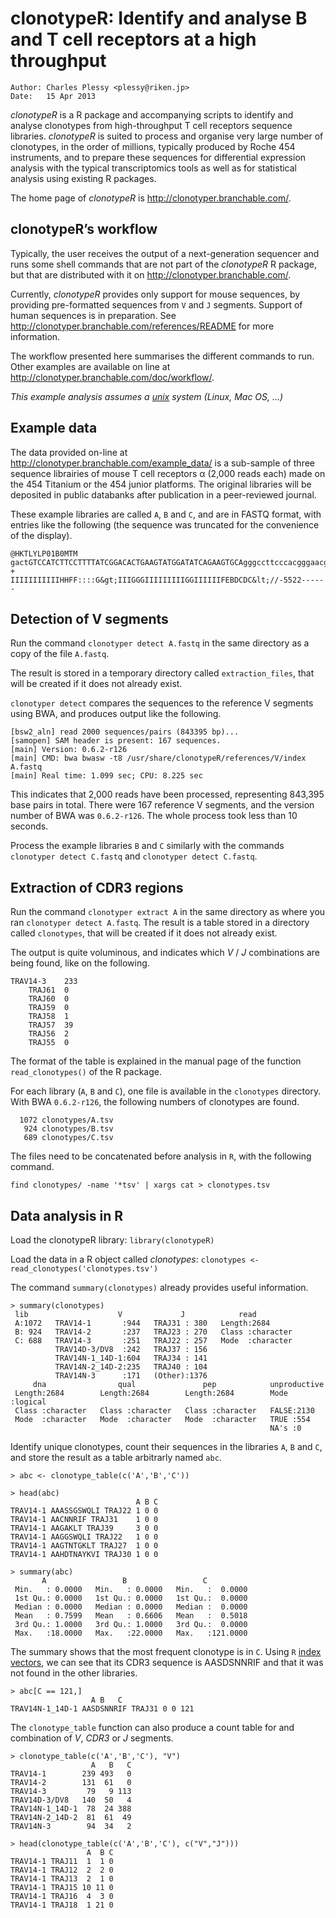 <!--
%\VignetteEngine{knitr::knitr}
%\VignetteIndexEntry{clonotypeR User's Guide}
\usepackage[utf8]{inputenc}
-->

clonotypeR: Identify and analyse B and T cell receptors at a high throughput
============================================================================

    Author: Charles Plessy <plessy@riken.jp>
    Date:   15 Apr 2013

*clonotypeR* is a R package and accompanying scripts to identify and
analyse clonotypes from high-throughput T cell receptors sequence
libraries. *clonotypeR* is suited to process and organise very large
number of clonotypes, in the order of millions, typically produced by
Roche 454 instruments, and to prepare these sequences for differential
expression analysis with the typical transcriptomics tools as well as
for statistical analysis using existing R packages.

The home page of *clonotypeR* is <http://clonotyper.branchable.com/>.


clonotypeR's workflow
---------------------

Typically, the user receives the output of a next-generation sequencer and runs 
some shell commands that are not part of the *clonotypeR* R package, but that are 
distributed with it on <http://clonotyper.branchable.com/>.

Currently, *clonotypeR* provides only support for mouse sequences, by providing
pre-formatted sequences from `V` and `J` segments.  Support of human sequences
is in preparation.  See <http://clonotyper.branchable.com/references/README>
for more information.

The workflow presented here summarises the different commands to run.  Other
examples are available on line at
<http://clonotyper.branchable.com/doc/workflow/>.

*This example analysis assumes a
[unix](https://en.wikipedia.org/wiki/Operating%5Fsystem%23UNIX%5Fand%5FUNIX%2Dlike%5Foperating%5Fsystems)
system (Linux, Mac OS, …)*


Example data
------------

The data provided on-line at <http://clonotyper.branchable.com/example_data/>
is a sub-sample of three sequence librairies of mouse T cell receptors α (2,000
reads each) made on the 454 Titanium or the 454 junior platforms.  The original
libraries will be deposited in public databanks after publication in a
peer-reviewed journal.

These example libraries are called `A`, `B` and `C`, and are in FASTQ format,
with entries like the following (the sequence was truncated for the convenience
of the display).

    @HKTLYLP01B0MTM
    gactGTCCATCTTCCTTTTATCGGACACTGAAGTATGGATATCAGAAGTGCAgggccttcccacgggaacg
    +
    IIIIIIIIIIIHHFF::::G&gt;IIIGGGIIIIIIIIIGGIIIIIIFEBDCDC&lt;//-5522------


Detection of V segments
-----------------------

Run the command `clonotyper detect A.fastq` in the same directory as a copy of
the file `A.fastq`.

The result is stored in a temporary directory called `extraction_files`, that
will be created if it does not already exist.

`clonotyper detect` compares the sequences to the reference V segments using
BWA, and produces output like the following.

    [bsw2_aln] read 2000 sequences/pairs (843395 bp)...
    [samopen] SAM header is present: 167 sequences.
    [main] Version: 0.6.2-r126
    [main] CMD: bwa bwasw -t8 /usr/share/clonotypeR/references/V/index A.fastq
    [main] Real time: 1.099 sec; CPU: 8.225 sec

This indicates that 2,000 reads have been processed, representing 843,395 base
pairs in total.  There were 167 reference V segments, and the version number of
BWA was `0.6.2-r126`.  The whole process took less than 10 seconds.

Process the example libraries `B` and `C` similarly with the commands
`clonotyper detect C.fastq` and `clonotyper detect C.fastq`.


Extraction of CDR3 regions
--------------------------

Run the command `clonotyper extract A` in the same directory as where you ran
`clonotyper detect A.fastq`.  The result is a table stored in a directory
called `clonotypes`, that will be created if it does not already exist.

The output is quite voluminous, and indicates which *V* / *J* combinations are
being found, like on the following.

    TRAV14-3	233
    	TRAJ61	0
    	TRAJ60	0
    	TRAJ59	0
    	TRAJ58	1
    	TRAJ57	39
    	TRAJ56	2
    	TRAJ55	0

The format of the table is explained in the manual page of the function
`read_clonotypes()` of the R package.

For each library (`A`, `B` and `C`), one file is available in the `clonotypes`
directory.  With BWA `0.6.2-r126`, the following numbers of clonotypes are found.

      1072 clonotypes/A.tsv
       924 clonotypes/B.tsv
       689 clonotypes/C.tsv

The files need to be concatenated before analysis in `R`, with the following command.

    find clonotypes/ -name '*tsv' | xargs cat > clonotypes.tsv


Data analysis in R
------------------

Load the clonotypeR library: `library(clonotypeR)`

Load the data in a R object called *clonotypes*: `clonotypes <- read_clonotypes('clonotypes.tsv')`

The command `summary(clonotypes)` already provides useful information.

    > summary(clonotypes)
     lib                    V             J            read          
     A:1072   TRAV14-1       :944   TRAJ31 : 380   Length:2684       
     B: 924   TRAV14-2       :237   TRAJ23 : 270   Class :character  
     C: 688   TRAV14-3       :251   TRAJ22 : 257   Mode  :character  
              TRAV14D-3/DV8  :242   TRAJ37 : 156                     
              TRAV14N-1_14D-1:604   TRAJ34 : 141                     
              TRAV14N-2_14D-2:235   TRAJ40 : 104                     
              TRAV14N-3      :171   (Other):1376                     
         dna                qual               pep            unproductive   
     Length:2684        Length:2684        Length:2684        Mode :logical  
     Class :character   Class :character   Class :character   FALSE:2130     
     Mode  :character   Mode  :character   Mode  :character   TRUE :554      
                                                              NA's :0        

Identify unique clonotypes, count their sequences in the libraries `A`, `B` and `C`, and store the result as a table arbitrarly named `abc`. 

    > abc <- clonotype_table(c('A','B','C'))

    > head(abc)
                                A B C
    TRAV14-1 AAASSGSWQLI TRAJ22 1 0 0
    TRAV14-1 AACNNRIF TRAJ31    1 0 0
    TRAV14-1 AAGAKLT TRAJ39     3 0 0
    TRAV14-1 AAGGSWQLI TRAJ22   1 0 0
    TRAV14-1 AAGTNTGKLT TRAJ27  1 0 0
    TRAV14-1 AAHDTNAYKVI TRAJ30 1 0 0

    > summary(abc)
           A                 B                 C           
     Min.   : 0.0000   Min.   : 0.0000   Min.   :  0.0000  
     1st Qu.: 0.0000   1st Qu.: 0.0000   1st Qu.:  0.0000  
     Median : 0.0000   Median : 0.0000   Median :  0.0000  
     Mean   : 0.7599   Mean   : 0.6606   Mean   :  0.5018  
     3rd Qu.: 1.0000   3rd Qu.: 1.0000   3rd Qu.:  0.0000  
     Max.   :18.0000   Max.   :22.0000   Max.   :121.0000

The summary shows that the most frequent clonotype is in `C`. Using `R` [index vectors](http://cran.r-project.org/doc/manuals/R-intro.html#Index-vectors), we can see that its CDR3 sequence is AASDSNNRIF and that it was not found in the other libraries.

    > abc[C == 121,]
    				  A B   C
    TRAV14N-1_14D-1 AASDSNNRIF TRAJ31 0 0 121

The `clonotype_table` function can also produce a count table for and combination of *V*, *CDR3* or *J* segments.

    > clonotype_table(c('A','B','C'), "V")
                      A   B   C
    TRAV14-1        239 493   0
    TRAV14-2        131  61   0
    TRAV14-3         79   9 113
    TRAV14D-3/DV8   140  50   4
    TRAV14N-1_14D-1  78  24 388
    TRAV14N-2_14D-2  81  61  49
    TRAV14N-3        94  34   2

    > head(clonotype_table(c('A','B','C'), c("V","J")))
                     A  B C
    TRAV14-1 TRAJ11  1  1 0
    TRAV14-1 TRAJ12  2  2 0
    TRAV14-1 TRAJ13  2  1 0
    TRAV14-1 TRAJ15 10 11 0
    TRAV14-1 TRAJ16  4  3 0
    TRAV14-1 TRAJ18  1 21 0
